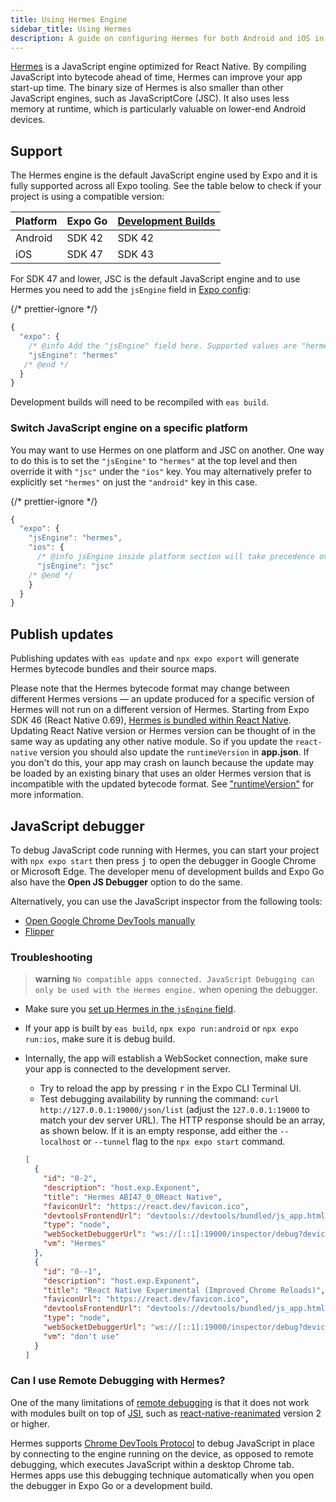 ```yaml
---
title: Using Hermes Engine
sidebar_title: Using Hermes
description: A guide on configuring Hermes for both Android and iOS in an Expo project.
---
```



[Hermes](https://hermesengine.dev/) is a JavaScript engine optimized for React Native. By compiling JavaScript into bytecode ahead of time, Hermes can improve your app start-up time. The binary size of Hermes is also smaller than other JavaScript engines, such as JavaScriptCore (JSC). It also uses less memory at runtime, which is particularly valuable on lower-end Android devices.

## Support

The Hermes engine is the default JavaScript engine used by Expo and it is fully supported across all Expo tooling. See the table below to check if your project is using a compatible version:

| Platform | Expo Go | [Development Builds](/development/introduction) |
| -------- | ------- | ----------------------------------------------- |
| Android  | SDK 42  | SDK 42                                          |
| iOS      | SDK 47  | SDK 43                                          |

<Collapsible summary="Using SDK 47 or lower?">

For SDK 47 and lower, JSC is the default JavaScript engine and to use Hermes you need to add the `jsEngine` field in [Expo config](/workflow/configuration):

{/* prettier-ignore */}
```js
{
  "expo": {
    /* @info Add the "jsEngine" field here. Supported values are "hermes" or "jsc" */
    "jsEngine": "hermes"
   /* @end */
  }
}
```

Development builds will need to be recompiled with `eas build`.

</Collapsible>

### Switch JavaScript engine on a specific platform

You may want to use Hermes on one platform and JSC on another. One way to do this is to set the `"jsEngine"` to `"hermes"` at the top level and then override it with `"jsc"` under the `"ios"` key. You may alternatively prefer to explicitly set `"hermes"` on just the `"android"` key in this case.

{/* prettier-ignore */}
```js
{
  "expo": {
    "jsEngine": "hermes",
    "ios": {
      /* @info jsEngine inside platform section will take precedence over the common field */
      "jsEngine": "jsc"
    /* @end */
    }
  }
}
```

## Publish updates

Publishing updates with `eas update` and `npx expo export` will generate Hermes bytecode bundles and their source maps.

Please note that the Hermes bytecode format may change between different Hermes versions — an update produced for a specific version of Hermes will not run on a different version of Hermes. Starting from Expo SDK 46 (React Native 0.69), [Hermes is bundled within React Native](https://reactnative.dev/architecture/bundled-hermes). Updating React Native version or Hermes version can be thought of in the same way as updating any other native module. So if you update the `react-native` version you should also update the `runtimeVersion` in **app.json**. If you don't do this, your app may crash on launch because the update may be loaded by an existing binary that uses an older Hermes version that is incompatible with the updated bytecode format. See ["runtimeVersion"](/eas-update/runtime-versions/) for more information.

## JavaScript debugger

To debug JavaScript code running with Hermes, you can start your project with `npx expo start` then press <kbd>j</kbd> to open the debugger in Google Chrome or Microsoft Edge. The developer menu of development builds and Expo Go also have the **Open JS Debugger** option to do the same.

Alternatively, you can use the JavaScript inspector from the following tools:

- [Open Google Chrome DevTools manually](https://reactnative.dev/docs/hermes#debugging-js-on-hermes-using-google-chromes-devtools)
- [Flipper](https://fbflipper.com/)

### Troubleshooting

> **warning** `No compatible apps connected. JavaScript Debugging can only be used with the Hermes engine.` when opening the debugger.

- Make sure you [set up Hermes in the `jsEngine` field](#setup).
- If your app is built by `eas build`, `npx expo run:android` or `npx expo run:ios`, make sure it is debug build.
- Internally, the app will establish a WebSocket connection, make sure your app is connected to the development server.

  - Try to reload the app by pressing <kbd>r</kbd> in the Expo CLI Terminal UI.
  - Test debugging availability by running the command: `curl http://127.0.0.1:19000/json/list` (adjust the `127.0.0.1:19000` to match your dev server URL). The HTTP response should be an array, as shown below. If it is an empty response, add either the `--localhost` or `--tunnel` flag to the `npx expo start` command.

  ```json
  [
    {
      "id": "0-2",
      "description": "host.exp.Exponent",
      "title": "Hermes ABI47_0_0React Native",
      "faviconUrl": "https://react.dev/favicon.ico",
      "devtoolsFrontendUrl": "devtools://devtools/bundled/js_app.html?experiments=true&v8only=true&ws=%5B%3A%3A1%5D%3A19000%2Finspector%2Fdebug%3Fdevice%3D0%26page%3D2",
      "type": "node",
      "webSocketDebuggerUrl": "ws://[::1]:19000/inspector/debug?device=0&page=2",
      "vm": "Hermes"
    },
    {
      "id": "0--1",
      "description": "host.exp.Exponent",
      "title": "React Native Experimental (Improved Chrome Reloads)",
      "faviconUrl": "https://react.dev/favicon.ico",
      "devtoolsFrontendUrl": "devtools://devtools/bundled/js_app.html?experiments=true&v8only=true&ws=%5B%3A%3A1%5D%3A19000%2Finspector%2Fdebug%3Fdevice%3D0%26page%3D-1",
      "type": "node",
      "webSocketDebuggerUrl": "ws://[::1]:19000/inspector/debug?device=0&page=-1",
      "vm": "don't use"
    }
  ]
  ```

### Can I use Remote Debugging with Hermes?

One of the many limitations of [remote debugging](/more/glossary-of-terms/#remote-debugging) is that it does not work with modules built on top of [JSI](https://github.com/react-native-community/discussions-and-proposals/issues/91), such as [react-native-reanimated](https://github.com/software-mansion/react-native-reanimated) version 2 or higher.

Hermes supports [Chrome DevTools Protocol](https://chromedevtools.github.io/devtools-protocol/v8/) to debug JavaScript in place by connecting to the engine running on the device, as opposed to remote debugging, which executes JavaScript within a desktop Chrome tab. Hermes apps use this debugging technique automatically when you open the debugger in Expo Go or a development build.